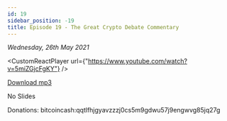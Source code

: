 ```yaml
---
id: 19
sidebar_position: -19
title: Episode 19 - The Great Crypto Debate Commentary
---
```



_Wednesday, 26th May 2021_

<CustomReactPlayer
  url={"https://www.youtube.com/watch?v=5miZGjcFgKY"} />

[Download mp3](https://drive.google.com/file/d/1I1DjsmSe41nxXgKTr55KEXYzyeyUhAoR/view?usp=sharing)

No Slides

Donations: bitcoincash:qqtlfhjgyavzzzj0cs5m9gdwu57j9engwvg85jq27g
